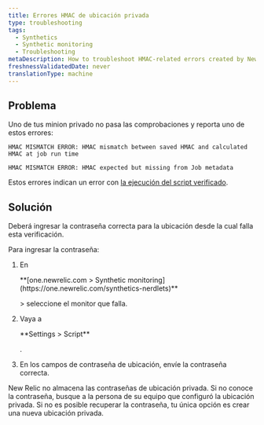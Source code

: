 ```yaml
---
title: Errores HMAC de ubicación privada
type: troubleshooting
tags:
  - Synthetics
  - Synthetic monitoring
  - Troubleshooting
metaDescription: How to troubleshoot HMAC-related errors created by New Relic synthetic private minions.
freshnessValidatedDate: never
translationType: machine
---
```


## Problema

Uno de tus minion privado no pasa las comprobaciones y reporta uno de estos errores:

```
HMAC MISMATCH ERROR: HMAC mismatch between saved HMAC and calculated HMAC at job run time
```

```
HMAC MISMATCH ERROR: HMAC expected but missing from Job metadata
```

Estos errores indican un error con [la ejecución del script verificado](/docs/synthetics/new-relic-synthetics/private-locations/verified-script-execution-private-locations).

## Solución

Deberá ingresar la contraseña correcta para la ubicación desde la cual falla esta verificación.

Para ingresar la contraseña:

1. En

   <DNT>
     **[one.newrelic.com > Synthetic monitoring](https://one.newrelic.com/synthetics-nerdlets)**
   </DNT>

   \> seleccione el monitor que falla.

2. Vaya a

   <DNT>
     **Settings > Script**
   </DNT>

   .

3. En los campos de contraseña de ubicación, envíe la contraseña correcta.

<Callout variant="tip">
  New Relic no almacena las contraseñas de ubicación privada. Si no conoce la contraseña, busque a la persona de su equipo que configuró la ubicación privada. Si no es posible recuperar la contraseña, tu única opción es crear una nueva ubicación privada.
</Callout>
